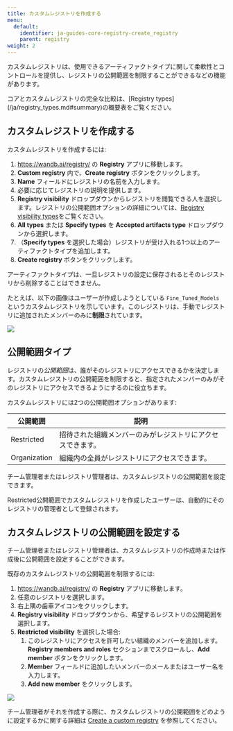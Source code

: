 ---
title: カスタムレジストリを作成する
menu:
  default:
    identifier: ja-guides-core-registry-create_registry
    parent: registry
weight: 2
---

カスタムレジストリは、使用できるアーティファクトタイプに関して柔軟性とコントロールを提供し、レジストリの公開範囲を制限することができるなどの機能があります。

<Info>
コアとカスタムレジストリの完全な比較は、[Registry types](/ja/registry_types.md#summary)の概要表をご覧ください。
</Info>

## カスタムレジストリを作成する

カスタムレジストリを作成するには:
1. https://wandb.ai/registry/ の **Registry** アプリに移動します。
2. **Custom registry** 内で、**Create registry** ボタンをクリックします。
3. **Name** フィールドにレジストリの名前を入力します。
4. 必要に応じてレジストリの説明を提供します。
5. **Registry visibility** ドロップダウンからレジストリを閲覧できる人を選択します。レジストリの公開範囲オプションの詳細については、[Registry visibility types](/ja/./configure_registry.md#registry-visibility-types)をご覧ください。
6. **All types** または **Specify types** を **Accepted artifacts type** ドロップダウンから選択します。
7. （**Specify types** を選択した場合）レジストリが受け入れる1つ以上のアーティファクトタイプを追加します。
8. **Create registry** ボタンをクリックします。

<Note>
アーティファクトタイプは、一旦レジストリの設定に保存されるとそのレジストリから削除することはできません。
</Note>

たとえば、以下の画像はユーザーが作成しようとしている `Fine_Tuned_Models` というカスタムレジストリを示しています。このレジストリは、手動でレジストリに追加されたメンバーのみに**制限**されています。

<Frame>
    <img src="/images/registry/create_registry.gif"  />
</Frame>

## 公開範囲タイプ

レジストリの*公開範囲*は、誰がそのレジストリにアクセスできるかを決定します。カスタムレジストリの公開範囲を制限すると、指定されたメンバーのみがそのレジストリにアクセスできるようにするのに役立ちます。

カスタムレジストリには2つの公開範囲オプションがあります:

| 公開範囲 | 説明 |
| --- | --- | 
| Restricted   | 招待された組織メンバーのみがレジストリにアクセスできます。| 
| Organization | 組織内の全員がレジストリにアクセスできます。|

チーム管理者またはレジストリ管理者は、カスタムレジストリの公開範囲を設定できます。

Restricted公開範囲でカスタムレジストリを作成したユーザーは、自動的にそのレジストリの管理者として登録されます。

## カスタムレジストリの公開範囲を設定する

チーム管理者またはレジストリ管理者は、カスタムレジストリの作成時または作成後に公開範囲を設定することができます。

既存のカスタムレジストリの公開範囲を制限するには:

1. https://wandb.ai/registry/ の **Registry** アプリに移動します。
2. 任意のレジストリを選択します。
3. 右上隅の歯車アイコンをクリックします。
4. **Registry visibility** ドロップダウンから、希望するレジストリの公開範囲を選択します。
5. **Restricted visibility** を選択した場合:
   1. このレジストリにアクセスを許可したい組織のメンバーを追加します。 **Registry members and roles** セクションまでスクロールし、**Add member** ボタンをクリックします。
   2. **Member** フィールドに追加したいメンバーのメールまたはユーザー名を入力します。
   3. **Add new member** をクリックします。

<Frame>
    <img src="/images/registry/change_registry_visibility.gif"  />
</Frame>

チーム管理者がそれを作成する際に、カスタムレジストリの公開範囲をどのように設定するかに関する詳細は [Create a custom registry](/ja/./create_registry.md#create-a-custom-registry) を参照してください。